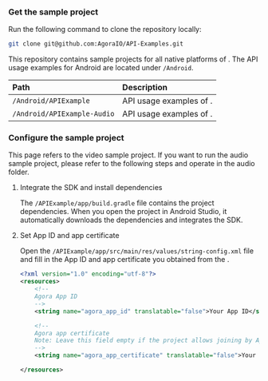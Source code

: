 <PlatformWrapper platform="android">

### Get the sample project

Run the following command to clone the repository locally:

```bash
git clone git@github.com:AgoraIO/API-Examples.git
```

This repository contains sample projects for all native platforms of <Vg k="COMPANY" /> <Vg k="VSDK" />. The API usage examples for Android are located under `/Android`.

| Path |  	Description |
|:------|:---------------|
| `/Android/APIExample` |	API usage examples of <Vg k="COMPANY" /> <Vg k="VSDK" />. |
| `/Android/APIExample-Audio` | API usage examples of <Vg k="COMPANY" /> <Vg k="ASDK" />. |

### Configure the sample project

<Admonition type="caution" title="information">
This page refers to the video sample project. If you want to run the audio sample project, please refer to the following steps and operate in the audio folder.
</Admonition>

1. Integrate the SDK and install dependencies

    The `/APIExample/app/build.gradle` file contains the project dependencies. When you open the project in Android Studio, it automatically downloads the dependencies and integrates the SDK.

1. Set App ID and app certificate

    Open the `/APIExample/app/src/main/res/values/string-config.xml` file and fill in the App ID and app certificate you obtained from the <Vg k="CONSOLE" />.

    ```xml
    <?xml version="1.0" encoding="utf-8"?>
    <resources>
        <!--
        Agora App ID
        -->
        <string name="agora_app_id" translatable="false">Your App ID</string>

        <!--
        Agora app certificate
        Note: Leave this field empty if the project allows joining by App ID only.
        -->
        <string name="agora_app_certificate" translatable="false">Your app certificate</string>

    </resources>
    ```

</PlatformWrapper>